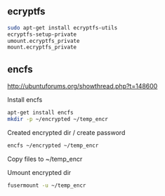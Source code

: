 ==ecryptfs==
<syntaxhighlight lang=bash>
sudo apt-get install ecryptfs-utils
ecryptfs-setup-private
umount.ecryptfs_private
mount.ecryptfs_private
</syntaxhighlight>

==encfs==
http://ubuntuforums.org/showthread.php?t=148600

Install encfs
<syntaxhighlight lang=bash>
apt-get install encfs
mkdir -p ~/encrypted ~/temp_encr
</syntaxhighlight>
Created encrypted dir / create password
<syntaxhighlight lang=bash>
encfs ~/encrypted ~/temp_encr
</syntaxhighlight>

Copy files to ~/temp_encr

Umount encrypted dir
<syntaxhighlight lang=bash>
fusermount -u ~/temp_encr
</syntaxhighlight>